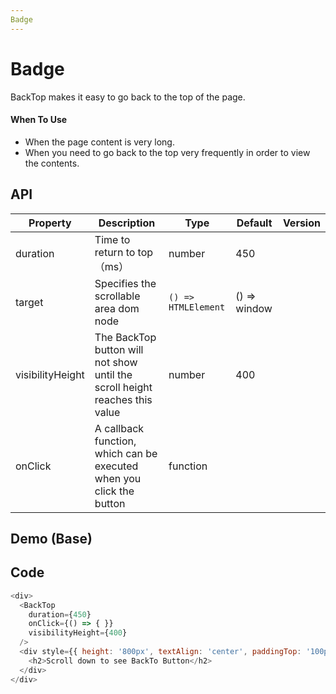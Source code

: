 ```yaml
---
Badge
---
```


# Badge
BackTop makes it easy to go back to the top of the page.

#### When To Use
* When the page content is very long.
* When you need to go back to the top very frequently in order to view the contents.

## API

| Property         | Description                                                                            | Type                             | Default      | Version |
| --------         | -------------------------------------------------------------------------------------- | -------------------------------- | ---------    | ------- |
| duration         | Time to return to top（ms）                                                            | number                           | 450          |         |
| target           | Specifies the scrollable area dom node                                                 | `() => HTMLElement`              | () => window |         |
| visibilityHeight | The BackTop button will not show until the scroll height reaches this value            | number                           | 400          |         |
| onClick          | A callback function, which can be executed when you click the button                   | function                         |              |         |



## Demo (Base)
<Base />

## Code
```javascript
<div>
  <BackTop
    duration={450}
    onClick={() => { }}
    visibilityHeight={400}
  />
  <div style={{ height: '800px', textAlign: 'center', paddingTop: '100px' }}>
    <h2>Scroll down to see BackTo Button</h2>
  </div>
</div>
```
